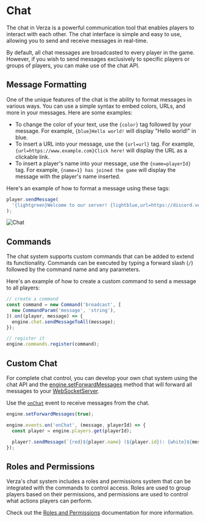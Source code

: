 # Chat

The chat in Verza is a powerful communication tool that enables players to interact with each other. The chat interface is simple and easy to use, allowing you to send and receive messages in real-time.

By default, all chat messages are broadcasted to every player in the game. However, if you wish to send messages exclusively to specific players or groups of players, you can make use of the chat API.

## Message Formatting

One of the unique features of the chat is the ability to format messages in various ways. You can use a simple syntax to embed colors, URLs, and more in your messages. Here are some examples:

- To change the color of your text, use the `{color}` tag followed by your message. For example, `{blue}Hello world!` will display "Hello world!" in blue.
- To insert a URL into your message, use the `{url=url}` tag. For example, `{url=https://www.example.com}Click here!` will display the URL as a clickable link.
- To insert a player's name into your message, use the `{name=playerId}` tag. For example, `{name=1} has joined the game` will display the message with the player's name inserted.

Here's an example of how to format a message using these tags:

```js
player.sendMessage(
  '{lightgreen}Welcome to our server! {lightblue,url=https://discord.verza.io}Click here{lightblue} to learn more about our community!',
);
```

![Chat](https://i.gyazo.com/8574dc330f1d7bd21d643fee5720458b.png)

## Commands

The chat system supports custom commands that can be added to extend its functionality. Commands can be executed by typing a forward slash (`/`) followed by the command name and any parameters.

Here's an example of how to create a custom command to send a message to all players:

```js
// create a command
const command = new Command('broadcast', [
  new CommandParam('message', 'string'),
]).on((player, message) => {
  engine.chat.sendMessageToAll(message);
});

// register it
engine.commands.register(command);
```

## Custom Chat

For complete chat control, you can develop your own chat system using the chat API and the [engine.setForwardMessages](/sdk/managers/engine/setForwardMessages) method that will forward all messages to your [WebSocketServer](/getting-started/setup-websocketserver-scritpt).

Use the [`onChat`](/sdk/events/chat/onChat) event to receive messages from the chat.

```js title=custom-chat.js
engine.setForwardMessages(true);

engine.events.on('onChat', (message, playerId) => {
  const player = engine.players.get(playerId);

  player?.sendMessage(`{red}${player.name} (${player.id}): {white}${message}`);
});
```

## Roles and Permissions

Verza's chat system includes a roles and permissions system that can be integrated with the commands to control access. Roles are used to group players based on their permissions, and permissions are used to control what actions players can perform.

Check out the [Roles and Permissions](/concepts/roles-and-permissions) documentation for more information.
